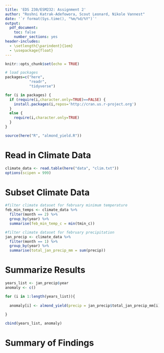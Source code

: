 ```yaml
---
title: 'EDS 230/ESM232: Assignment 2'
author: "Roshni Katrak-Adefowora, Scout Leonard, Nikole Vannest"
date: '`r format(Sys.time(), "%m/%d/%Y")`'
output: 
  pdf_document:
    toc: false
    number_sections: yes
header-includes:
  - \setlength{\parindent}{1em}
  - \usepackage{float}
---
```


```r
knitr::opts_chunk$set(echo = TRUE)

# load packages
packages=c("here",
           "readr",
           "tidyverse")

for (i in packages) {
  if (require(i,character.only=TRUE)==FALSE) {
    install.packages(i,repos='http://cran.us.r-project.org')
  }
  else {
    require(i,character.only=TRUE)
  }
}

source(here("R", "almond_yield.R"))
```
 
# Read in Climate Data

```r
climate_data <- read.table(here("data", "clim.txt"))
options(scipen = 999)
```

# Subset Climate Data

```r
#filter climate dataset for february minimum temperature
feb_min_temps <- climate_data %>%
  filter(month == 2) %>% 
  group_by(year) %>% 
  summarise(feb_min_temp_c = min(tmin_c))

#filter climate dataset for february precipitation 
jan_precip <- climate_data %>% 
  filter(month == 1) %>%
  group_by(year) %>% 
  summarise(total_jan_precip_mm = sum(precip))
```

# Summarize Results

```r
years_list <- jan_precip$year
anomaly <- c()

for (i in 1:length(years_list)){
  
  anomaly[i] <- almond_yield(precip = jan_precip$total_jan_precip_mm[i], temp = feb_min_temps$feb_min_temp_c[i])
  
}

cbind(years_list, anomaly)
```

# Summary of Findings 


